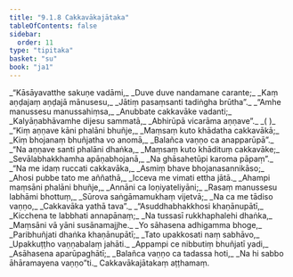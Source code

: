 ```yaml
---
title: "9.1.8 Cakkavākajātaka"
tableOfContents: false
sidebar:
  order: 11
type: "tipitaka"
basket: "su"
book: "ja1"
---
```



<DynamicBreadcrumb />

<Division number="69" book="ja1">

<Paragraph number="1856" type="verses" book="ja1">
_“Kāsāyavatthe sakuṇe vadāmi,_  
_Duve duve nandamane carante;_  
_Kaṃ aṇḍajaṃ aṇḍajā mānusesu,_  
_Jātiṃ pasaṃsanti tadiṅgha brūtha”._  

</Paragraph>

</Division>
<Division number="70" book="ja1">

<Paragraph number="1857" type="verses" book="ja1">
_“Amhe manussesu manussahiṃsa,_  
_Anubbate cakkavāke vadanti;_  
_Kalyāṇabhāvamhe dijesu sammatā,_  
_Abhirūpā vicarāma aṇṇave”._  
_( )_  

</Paragraph>

</Division>
<Division number="71" book="ja1">

<Paragraph number="1858" type="verses" book="ja1">
_“Kiṃ aṇṇave kāni phalāni bhuñje,_  
_Maṃsaṃ kuto khādatha cakkavākā;_  
_Kiṃ bhojanaṃ bhuñjatha vo anomā,_  
_Balañca vaṇṇo ca anapparūpā”._  

</Paragraph>

</Division>
<Division number="72" book="ja1">

<Paragraph number="1859" type="verses" book="ja1">
_“Na aṇṇave santi phalāni dhaṅka,_  
_Maṃsaṃ kuto khādituṃ cakkavāke;_  
_Sevālabhakkhamha apāṇabhojanā,_  
_Na ghāsahetūpi karoma pāpaṃ”._  

</Paragraph>

</Division>
<Division number="73" book="ja1">

<Paragraph number="1860" type="verses" book="ja1">
_“Na me idaṃ ruccati cakkavāka,_  
_Asmiṃ bhave bhojanasannikāso;_  
_Ahosi pubbe tato me aññathā,_  
_Icceva me vimati ettha jātā._  

</Paragraph>

</Division>
<Division number="74" book="ja1">

<Paragraph number="1861" type="verses" book="ja1">
_Ahampi maṃsāni phalāni bhuñje,_  
_Annāni ca loṇiyateliyāni;_  
_Rasaṃ manussesu labhāmi bhottuṃ,_  
_Sūrova saṅgāmamukhaṃ vijetvā;_  
_Na ca me tādiso vaṇṇo,_  
_Cakkavāka yathā tava”._  

</Paragraph>

</Division>
<Division number="75" book="ja1">

<Paragraph number="1862" type="verses" book="ja1">
_“Asuddhabhakkhosi khaṇānupātī,_  
_Kicchena te labbhati annapānaṃ;_  
_Na tussasī rukkhaphalehi dhaṅka,_  
_Maṃsāni vā yāni susānamajjhe._  

</Paragraph>

</Division>
<Division number="76" book="ja1">

<Paragraph number="1863" type="verses" book="ja1">
_Yo sāhasena adhigamma bhoge,_  
_Paribhuñjati dhaṅka khaṇānupātī;_  
_Tato upakkosati naṃ sabhāvo,_  
_Upakkuṭṭho vaṇṇabalaṃ jahāti._  

</Paragraph>

</Division>
<Division number="77" book="ja1">

<Paragraph number="1864" type="verses" book="ja1">
_Appampi ce nibbutiṃ bhuñjatī yadi,_  
_Asāhasena aparūpaghātī;_  
_Balañca vaṇṇo ca tadassa hoti,_  
_Na hi sabbo āhāramayena vaṇṇo”ti._  


</Paragraph>
</Division>

<Paragraph number="1865" type="center" book="ja1">
Cakkavākajātakaṃ aṭṭhamaṃ.
</Paragraph>